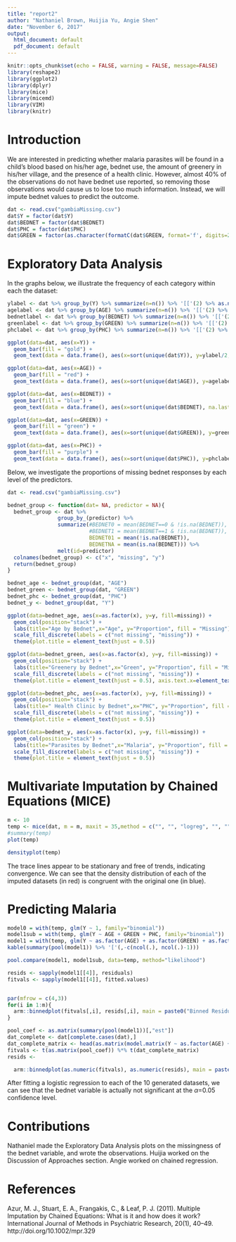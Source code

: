 ```yaml
---
title: "report2"
author: "Nathaniel Brown, Huijia Yu, Angie Shen"
date: "November 6, 2017"
output:
  html_document: default
  pdf_document: default
---
```


```r
knitr::opts_chunk$set(echo = FALSE, warning = FALSE, message=FALSE)
library(reshape2)
library(ggplot2)
library(dplyr)
library(mice)
library(micemd)
library(VIM)
library(knitr)
```

# Introduction

We are interested in predicting whether malaria parasites will be found in a child's blood based on his/her age, bednet use, the amount of greenery in his/her village, and the presence of a health clinic. However, almost 40% of the observations do not have bednet use reported, so removing those observations would cause us to lose too much information. Instead, we will impute bednet values to predict the outcome.


```r
dat <- read.csv("gambiaMissing.csv")
dat$Y = factor(dat$Y)
dat$BEDNET = factor(dat$BEDNET)
dat$PHC = factor(dat$PHC)
dat$GREEN = factor(as.character(formatC(dat$GREEN, format='f', digits=2)))

```


# Exploratory Data Analysis

In the graphs below, we illustrate the frequency of each category within each the dataset:

```r
ylabel <- dat %>% group_by(Y) %>% summarize(n=n()) %>% '[['(2) %>% as.numeric()
agelabel <- dat %>% group_by(AGE) %>% summarize(n=n()) %>% '[['(2) %>% as.numeric()
bednetlabel <- dat %>% group_by(BEDNET) %>% summarize(n=n()) %>% '[['(2) %>% as.numeric()
greenlabel <- dat %>% group_by(GREEN) %>% summarize(n=n()) %>% '[['(2) %>% as.numeric()
phclabel <- dat %>% group_by(PHC) %>% summarize(n=n()) %>% '[['(2) %>% as.numeric()

ggplot(data=dat, aes(x=Y)) + 
  geom_bar(fill = "gold") + 
  geom_text(data = data.frame(), aes(x=sort(unique(dat$Y)), y=ylabel/2, label=ylabel)) 

ggplot(data=dat, aes(x=AGE)) + 
  geom_bar(fill = "red") + 
  geom_text(data = data.frame(), aes(x=sort(unique(dat$AGE)), y=agelabel/2, label=agelabel))

ggplot(data=dat, aes(x=BEDNET)) + 
  geom_bar(fill = "blue") + 
  geom_text(data = data.frame(), aes(x=sort(unique(dat$BEDNET), na.last=TRUE), y=bednetlabel/2, label=bednetlabel))

ggplot(data=dat, aes(x=GREEN)) + 
  geom_bar(fill = "green") + 
  geom_text(data = data.frame(), aes(x=sort(unique(dat$GREEN)), y=greenlabel/2, label=greenlabel))

ggplot(data=dat, aes(x=PHC)) + 
  geom_bar(fill = "purple") + 
  geom_text(data = data.frame(), aes(x=sort(unique(dat$PHC)), y=phclabel/2, label=phclabel))

```


Below, we investigate the proportions of missing bednet responses by each level of the predictors.

```r
dat <- read.csv("gambiaMissing.csv")

bednet_group <- function(dat= NA, predictor = NA){
  bednet_group <- dat %>% 
                group_by_(predictor) %>% 
                summarize(#BEDNET0 = mean(BEDNET==0 & !is.na(BEDNET)), 
                          #BEDNET1 = mean(BEDNET==1 & !is.na(BEDNET)), 
                          BEDNET01 = mean(!is.na(BEDNET)),
                          BEDNETNA = mean(is.na(BEDNET))) %>%
                melt(id=predictor)
  colnames(bednet_group) <- c("x", "missing", "y")
  return(bednet_group)
}

bednet_age <- bednet_group(dat, "AGE")
bednet_green <- bednet_group(dat, "GREEN")
bednet_phc <- bednet_group(dat, "PHC")
bednet_y <- bednet_group(dat, "Y")

ggplot(data=bednet_age, aes(x=as.factor(x), y=y, fill=missing)) + 
  geom_col(position="stack") + 
  labs(title="Age by Bednet",x="Age", y="Proportion", fill = "Missing") + 
  scale_fill_discrete(labels = c("not missing", "missing")) +
  theme(plot.title = element_text(hjust = 0.5))

ggplot(data=bednet_green, aes(x=as.factor(x), y=y, fill=missing)) +
  geom_col(position="stack") + 
  labs(title="Greenery by Bednet",x="Green", y="Proportion", fill = "Missing") + 
  scale_fill_discrete(labels = c("not missing", "missing")) +
  theme(plot.title = element_text(hjust = 0.5), axis.text.x=element_text(size=5))

ggplot(data=bednet_phc, aes(x=as.factor(x), y=y, fill=missing)) + 
  geom_col(position="stack") +   
  labs(title=" Health Clinic by Bednet",x="PHC", y="Proportion", fill = "Missing") + 
  scale_fill_discrete(labels = c("not missing", "missing")) +
  theme(plot.title = element_text(hjust = 0.5))

ggplot(data=bednet_y, aes(x=as.factor(x), y=y, fill=missing)) + 
  geom_col(position="stack") +   
  labs(title="Parasites by Bednet",x="Malaria", y="Proportion", fill = "Missing") + 
  scale_fill_discrete(labels = c("not missing", "missing")) +
  theme(plot.title = element_text(hjust = 0.5))

```

# Multivariate Imputation by Chained Equations (MICE)

```r
m <- 10
temp <- mice(dat, m = m, maxit = 35,method = c("", "", "logreg", "", "", ""), print = FALSE)
#summary(temp)
plot(temp)
```

```r

densityplot(temp)

```

The trace lines appear to be stationary and free of trends, indicating convergence. We can see that the density distribution of each of the imputed datasets (in red) is congruent with the original one (in blue). 

# Predicting Malaria

```r
model0 = with(temp, glm(Y ~ 1, family="binomial"))
model1sub = with(temp, glm(Y ~ AGE + GREEN + PHC, family="binomial"))
model1 = with(temp, glm(Y ~ as.factor(AGE) + as.factor(GREEN) + as.factor(PHC) + as.factor(BEDNET), family="binomial"))
kable(summary(pool(model1)) %>% '['(,-c(ncol(.), ncol(.)-1)))

pool.compare(model1, model1sub, data=temp, method="likelihood")

resids <- sapply(model1[[4]], residuals)
fitvals <- sapply(model1[[4]], fitted.values)


par(mfrow = c(4,3))
for(i in 1:m){
  arm::binnedplot(fitvals[,i], resids[,i], main = paste0("Binned Residuals (m=",i,")"))
}

pool_coef <- as.matrix(summary(pool(model1))[,"est"])
dat_complete <- dat[complete.cases(dat),]
dat_complete_matrix <- head(as.matrix(model.matrix(Y ~ as.factor(AGE) + as.factor(GREEN) + as.factor(PHC) + as.factor(BEDNET), data=dat_complete)))
fitvals <- t(as.matrix(pool_coef)) %*% t(dat_complete_matrix)
resids <- 

  arm::binnedplot(as.numeric(fitvals), as.numeric(resids), main = paste0("Pooled Binned Residuals"))

```

After fitting a logistic regression to each of the 10 generated datasets, we can see that the bednet variable is actually not significant at the $\alpha$=0.05 confidence level.

# Contributions

Nathaniel made the Exploratory Data Analysis plots on the missingness of the bednet variable, and wrote the observations. Huijia worked on the Discussion of Approaches section. Angie worked on chained regression.

# References

Azur, M. J., Stuart, E. A., Frangakis, C., & Leaf, P. J. (2011). Multiple Imputation by Chained Equations: What is it and how does it work? International Journal of Methods in Psychiatric Research, 20(1), 40–49. http://doi.org/10.1002/mpr.329
